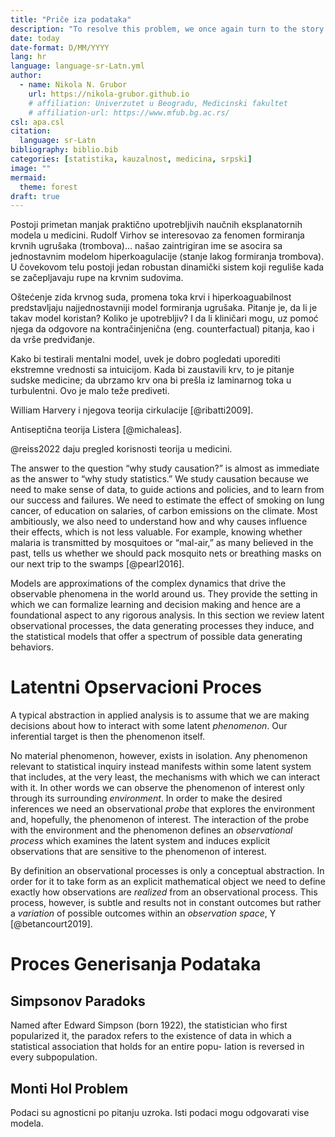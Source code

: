 ```yaml
---
title: "Priče iza podataka"
description: "To resolve this problem, we once again turn to the story behind the data."
date: today
date-format: D/MM/YYYY
lang: hr
language: language-sr-Latn.yml
author:
  - name: Nikola N. Grubor
    url: https://nikola-grubor.github.io
    # affiliation: Univerzutet u Beogradu, Medicinski fakultet
    # affiliation-url: https://www.mfub.bg.ac.rs/
csl: apa.csl
citation:
  language: sr-Latn
bibliography: biblio.bib
categories: [statistika, kauzalnost, medicina, srpski]
image: ""
mermaid: 
  theme: forest
draft: true
---
```


Postoji primetan manjak praktično upotrebljivih naučnih eksplanatornih modela u medicini. Rudolf Virhov se interesovao za fenomen formiranja krvnih ugrušaka (trombova)... našao zaintrigiran ime se asocira sa jednostavnim modelom hiperkoagulacije (stanje lakog formiranja trombova). U čovekovom telu postoji jedan robustan dinamički sistem koji reguliše kada se začepljavaju rupe na krvnim sudovima.

Oštećenje zida krvnog suda, promena toka krvi i hiperkoaguabilnost predstavljaju najjednostavniji model formiranja ugrušaka. Pitanje je, da li je takav model koristan? Koliko je upotrebljiv? I da li kliničari mogu, uz pomoć njega da odgovore na kontračinjenična (eng. counterfactual) pitanja, kao i da vrše predviđanje.

Kako bi testirali mentalni model, uvek je dobro pogledati uporediti ekstremne vrednosti sa intuicijom. Kada bi zaustavili krv, to je pitanje sudske medicine; da ubrzamo krv ona bi prešla iz laminarnog toka u turbulentni. Ovo je malo teže prediveti.

William Harvery i njegova teorija cirkulacije [@ribatti2009].

Antiseptična teorija Listera [@michaleas].

@reiss2022 daju pregled korisnosti teorija u medicini.

The answer to the question "why study causation?" is almost as immediate as the answer to "why study statistics." We study causation because we need to make sense of data, to guide actions and policies, and to learn from our success and failures. We need to estimate the effect of smoking on lung cancer, of education on salaries, of carbon emissions on the climate. Most ambitiously, we also need to understand how and why causes influence their effects, which is not less valuable. For example, knowing whether malaria is transmitted by mosquitoes or "mal-air," as many believed in the past, tells us whether we should pack mosquito nets or breathing masks on our next trip to the swamps [@pearl2016].

Models are approximations of the complex dynamics that drive the observable phenomena in the world around us. They provide the setting in which we can formalize learning and decision making and hence are a foundational aspect to any rigorous analysis. In this section we review latent observational processes, the data generating processes they induce, and the statistical models that offer a spectrum of possible data generating behaviors.

# Latentni Opservacioni Proces

A typical abstraction in applied analysis is to assume that we are making decisions about how to interact with some latent *phenomenon*. Our inferential target is then the phenomenon itself.

No material phenomenon, however, exists in isolation. Any phenomenon relevant to statistical inquiry instead manifests within some latent system that includes, at the very least, the mechanisms with which we can interact with it. In other words we can observe the phenomenon of interest only through its surrounding *environment*. In order to make the desired inferences we need an observational *probe* that explores the environment and, hopefully, the phenomenon of interest. The interaction of the probe with the environment and the phenomenon defines an *observational process* which examines the latent system and induces explicit observations that are sensitive to the phenomenon of interest.

By definition an observational processes is only a conceptual
abstraction. In order for it to take form as an explicit mathematical
object we need to define exactly how observations are *realized* from an observational process. This process, however, is subtle and results not in constant outcomes but rather a *variation* of possible outcomes within an *observation space*, Y [@betancourt2019].

# Proces Generisanja Podataka

## Simpsonov Paradoks

Named after Edward Simpson (born 1922), the statistician who first popularized it, the paradox refers to the existence of data in which a statistical association that holds for an entire popu- lation is reversed in every subpopulation.

## Monti Hol Problem

Podaci su agnosticni po pitanju uzroka. Isti podaci mogu odgovarati vise modela.
